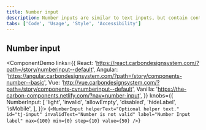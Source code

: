 ```yaml
---
title: Number input
description: Number inputs are similar to text inputs, but contain controls used to increase or decrease an incremental value.
tabs: ['Code', 'Usage', 'Style', 'Accessibility']
---
```


## Number input

<ComponentDemo
  links={{
    React:
      'https://react.carbondesignsystem.com/?path=/story/numberinput--default',
    Angular:
      'https://angular.carbondesignsystem.com/?path=/story/components-number--basic',
    Vue:
      'http://vue.carbondesignsystem.com/?path=/story/components-cvnumberinput--default',
    Vanilla: 'https://the-carbon-components.netlify.com/?nav=number-input',
  }}
  knobs={{
    NumberInput: [
      'light',
      'invalid',
      'allowEmpty',
      'disabled',
      'hideLabel',
      'isMobile',
    ],
  }}>
  {`
    <NumberInput
      helperText="Optional helper text."
      id="tj-input"
      invalidText="Number is not valid"
      label="Number Input label"
      max={100}
      min={0}
      step={10}
      value={50}
    />
    `}
</ComponentDemo>
